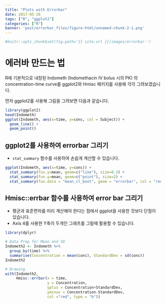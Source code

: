 ```yaml
---
title: "Plots with Errorbar"
date: 2017-05-26
tags: ["R", "ggplot2"]
categories: ["R"]
banner: 'post/errorbar_files/figure-html/unnamed-chunk-2-1.png'
---
```


```r
#knitr::opts_chunk$set(fig.path='{{ site.url }}/images/errorbar-')
```

# 에러바 만드는 법

R에 기본적으로 내장된 Indometh (Indomethacin IV bolus 시의 PK) 의 concentration-time curve를 ggplot2와 Hmisc 패키지를 사용해 각각 그려보겠습니다.

먼저 ggplot2를 사용해 그림을 그려보면 다음과 같습니다.

```r
library(ggplot2)
head(Indometh)
ggplot(Indometh, aes(x=time, y=conc, col = Subject)) + 
  geom_line() +
  geom_point()
```

## ggplot2를 사용하여 errorbar 그리기

- `stat_summary` 함수를 사용하여 손쉽게 계산할 수 있습니다.

```r
ggplot(Indometh, aes(x=time, y=conc)) + 
  stat_summary(fun.y=mean, geom=c("line"), size=0.3) +
  stat_summary(fun.y=mean, geom=c("point"), size=2) +
  stat_summary(fun.data = "mean_cl_boot", geom = "errorbar", col = "red", width = 0.3)
```

## Hmisc::errbar 함수를 사용하여 error bar 그리기

- 평균과 표준편차를 미리 계산해야 한다는 점에서 ggplot을 사용한 것보다 단점이 있습니다. 
- Axis 4를 사용한 Y축이 두개인 그래프를 그릴때 활용할 수 있습니다.

```r
library(dplyr)

# Data Prep for Mean and SD
Indometh2 <- Indometh %>% 
  group_by(time) %>% 
  summarise(Concentration = mean(conc), StandardDev = sd(conc))
Indometh2

# Drawing
with(Indometh2,
     Hmisc::errbar(x = time,
                   y = Concentration,
                   yplus = Concentration+StandardDev,
                   yminus = Concentration-StandardDev,
                   col ="red", type = "b"))
```
